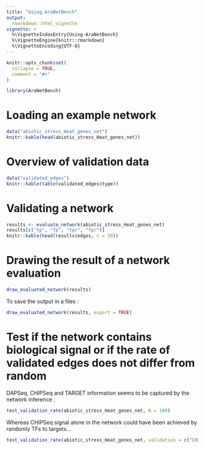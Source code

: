 ```yaml
---
title: "Using-AraNetBench"
output: 
  rmarkdown::html_vignette
vignette: >
  %\VignetteIndexEntry{Using-AraNetBench}
  %\VignetteEngine{knitr::rmarkdown}
  %\VignetteEncoding{UTF-8}
---
```


```r
knitr::opts_chunk$set(
  collapse = TRUE,
  comment = "#>"
)
```

```r
library(AraNetBench)
```

# Loading an example network

```r
data("abiotic_stress_Heat_genes_net")
knitr::kable(head(abiotic_stress_Heat_genes_net))
```


# Overview of validation data

```r
data("validated_edges")
knitr::kable(table(validated_edges$type))
```


# Validating a network


```r
results <- evaluate_network(abiotic_stress_Heat_genes_net)
results[c("tp", "fp", "tpr", "fpr")]
knitr::kable(head(results$edges, n = 20))
```



# Drawing the result of a network evaluation


```r
draw_evaluated_network(results)
```
To save the output in a files :

```r
draw_evaluated_network(results, export = TRUE)
```


# Test if the network contains biological signal or if the rate of validated edges does not differ from random

DAPSeq, CHIPSeq and TARGET information seems to be captured by the network inference : 

```r
test_validation_rate(abiotic_stress_Heat_genes_net, N = 100)
```
Whereas CHIPSeq signal alone in the network could have been achieved by randomly TFs to targets...

```r
test_validation_rate(abiotic_stress_Heat_genes_net, validation = c("CHIPSeq"), N = 100)
```




